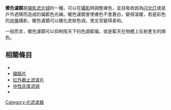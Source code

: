 {{unreferenced|time=2015-10-05T10:29:09+00:00}}
'''暖色濾鏡'''是[[摄影滤光镜|摄影滤光镜]]的一種，可以在[[攝影|攝影]]時調整膚色，並且吸收因為[[闪光灯|闪光灯]]或是戶外遮陽而造成的偏藍色光線。暖色濾鏡會使膚色不會蒼白，變得溫暖，若是彩色的[[肖像|肖像]]攝影，暖色濾鏡可以暖化皮肤色调，使五官變得柔和。

一般而言，暖色濾鏡可以抑制陰天下的色調藍偏，或是藍天在物體上反射產生的顏色。

==相關條目==
*{{le|紫外線濾鏡|UV Filter}}
*[[偏振片|偏振片]]
*[[红外截止滤波片|红外截止滤波片]]
*[[中性灰度滤镜|中性灰度滤镜]]
*{{le|滤光系数|Filter factor}}

{{光學小作品}}

[[Category:光滤波器|Category:光滤波器]]